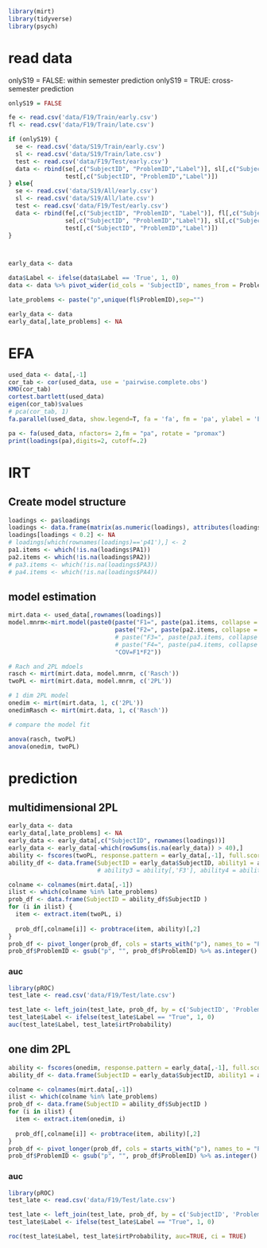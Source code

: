 ```r
library(mirt)
library(tidyverse)
library(psych)
```

# read data

onlyS19 = FALSE: within semester prediction
onlyS19 = TRUE: cross-semester prediction

```r
onlyS19 = FALSE

fe <- read.csv('data/F19/Train/early.csv')
fl <- read.csv('data/F19/Train/late.csv')

if (onlyS19) {
  se <- read.csv('data/S19/Train/early.csv')
  sl <- read.csv('data/S19/Train/late.csv')
  test <- read.csv('data/F19/Test/early.csv')
  data <- rbind(se[,c("SubjectID", "ProblemID","Label")], sl[,c("SubjectID", "ProblemID","Label")],
                test[,c("SubjectID", "ProblemID","Label")])  
} else{
  se <- read.csv('data/S19/All/early.csv')
  sl <- read.csv('data/S19/All/late.csv')
  test <- read.csv('data/F19/Test/early.csv')
  data <- rbind(fe[,c("SubjectID", "ProblemID", "Label")], fl[,c("SubjectID", "ProblemID","Label")],
                se[,c("SubjectID", "ProblemID","Label")], sl[,c("SubjectID", "ProblemID","Label")],
                test[,c("SubjectID", "ProblemID","Label")])
}



early_data <- data

data$Label <- ifelse(data$Label == 'True', 1, 0)
data <- data %>% pivot_wider(id_cols = 'SubjectID', names_from = ProblemID, names_prefix = 'p', values_from = Label)

late_problems <- paste("p",unique(fl$ProblemID),sep="")

early_data <- data
early_data[,late_problems] <- NA
```

# EFA

```r
used_data <- data[,-1]
cor_tab <- cor(used_data, use = 'pairwise.complete.obs')
KMO(cor_tab)
cortest.bartlett(used_data)
eigen(cor_tab)$values
# pca(cor_tab, 1)
fa.parallel(used_data, show.legend=T, fa = 'fa', fm = 'pa', ylabel = 'Eigenvalues of principal factors')

pa <- fa(used_data, nfactors= 2,fm = "pa", rotate = "promax")
print(loadings(pa),digits=2, cutoff=.2)

```

# IRT

## Create model structure

```r
loadings <- pa$loadings 
loadings <- data.frame(matrix(as.numeric(loadings), attributes(loadings)$dim, dimnames=attributes(loadings)$dimnames))
loadings[loadings < 0.2] <- NA
# loadings[which(rownames(loadings)=='p41'),] <- 2
pa1.items <- which(!is.na(loadings$PA1))
pa2.items <- which(!is.na(loadings$PA2))
# pa3.items <- which(!is.na(loadings$PA3))
# pa4.items <- which(!is.na(loadings$PA4))
```

## model estimation

```r
mirt.data <- used_data[,rownames(loadings)]
model.mnrm<-mirt.model(paste0(paste("F1=", paste(pa1.items, collapse = ","), "\n", sep = ""),
                              paste("F2=", paste(pa2.items, collapse = ","), "\n", sep = ""),
                              # paste("F3=", paste(pa3.items, collapse = ","), "\n", sep = ""),
                              # paste("F4=", paste(pa4.items, collapse = ","), "\n", sep = ""),
                              "COV=F1*F2"))

# Rach and 2PL mdoels
rasch <- mirt(mirt.data, model.mnrm, c('Rasch'))
twoPL <- mirt(mirt.data, model.mnrm, c('2PL')) 

# 1 dim 2PL model
onedim <- mirt(mirt.data, 1, c('2PL')) 
onedimRasch <- mirt(mirt.data, 1, c('Rasch')) 

# compare the model fit

anova(rasch, twoPL)
anova(onedim, twoPL)
```

# prediction

## multidimensional 2PL

```r
early_data <- data
early_data[,late_problems] <- NA
early_data <- early_data[,c("SubjectID", rownames(loadings))]
early_data <- early_data[-which(rowSums(is.na(early_data)) > 40),]
ability <- fscores(twoPL, response.pattern = early_data[,-1], full.scores = TRUE, rotate = "oblimin", na.rm = FALSE, QMC=TRUE)[,1:2]
ability_df <- data.frame(SubjectID = early_data$SubjectID, ability1 = ability[,'F1'], ability2 = ability[,'F2'])
                         # ability3 = ability[,'F3'], ability4 = ability[,'F4'])
```

```r
colname <- colnames(mirt.data[,-1])
ilist <- which(colname %in% late_problems)
prob_df <- data.frame(SubjectID = ability_df$SubjectID )
for (i in ilist) {
  item <- extract.item(twoPL, i)
  
  prob_df[,colname[i]] <- probtrace(item, ability)[,2]
}
prob_df <- pivot_longer(prob_df, cols = starts_with("p"), names_to = "ProblemID", values_to = "irtProbability")
prob_df$ProblemID <- gsub("p", "", prob_df$ProblemID) %>% as.integer()
```

<!-- ```{r} -->
<!-- write.csv(ability_df, file = "data/ours/irt_ability.csv", row.names = FALSE) -->
<!-- write.csv(prob_df, file="data/ours/irt_prob.csv", row.names = FALSE) -->
<!-- ``` -->

### auc

```r
library(pROC)
test_late <- read.csv('data/F19/Test/late.csv')

test_late <- left_join(test_late, prob_df, by = c('SubjectID', 'ProblemID'))
test_late$Label <- ifelse(test_late$Label == "True", 1, 0)
auc(test_late$Label, test_late$irtProbability)
```

## one dim 2PL

```r
ability <- fscores(onedim, response.pattern = early_data[,-1], full.scores = TRUE, rotate = "oblimin", na.rm = FALSE)[,1]
ability_df <- data.frame(SubjectID = early_data$SubjectID, ability1 = ability)
```

```r
colname <- colnames(mirt.data[,-1])
ilist <- which(colname %in% late_problems)
prob_df <- data.frame(SubjectID = ability_df$SubjectID )
for (i in ilist) {
  item <- extract.item(onedim, i)
  
  prob_df[,colname[i]] <- probtrace(item, ability)[,2]
}
prob_df <- pivot_longer(prob_df, cols = starts_with("p"), names_to = "ProblemID", values_to = "irtProbability")
prob_df$ProblemID <- gsub("p", "", prob_df$ProblemID) %>% as.integer()
```

<!-- ```{r} -->
<!-- write.csv(ability_df, file = "data/ours/irt_ability.csv", row.names = FALSE) -->
<!-- write.csv(prob_df, file="data/ours/irt_prob.csv", row.names = FALSE) -->
<!-- ``` -->

### auc

```r
library(pROC)
test_late <- read.csv('data/F19/Test/late.csv')

test_late <- left_join(test_late, prob_df, by = c('SubjectID', 'ProblemID'))
test_late$Label <- ifelse(test_late$Label == "True", 1, 0)

roc(test_late$Label, test_late$irtProbability, auc=TRUE, ci = TRUE)
```

